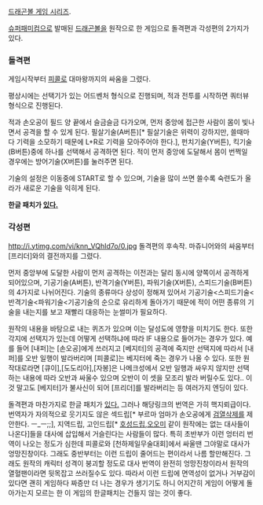 [[드래곤볼 게임 시리즈]].

[[슈퍼패미컴]]으로 발매된 [[드래곤볼]]을 원작으로 한 게임으로 돌격편과 각성편의 2가지가 있다.

=== 돌격편 ===
게임시작부터 [[피콜로]] 대마왕까지의 싸움을 그렸다.

평상시에는 선택기가 있는 어드벤처 형식으로 진행되며, 적과 전투를 시작하면 쿼터뷰 형식으로 진행된다.

적과 손오공이 필드 양 끝에서 슬금슬금 다가오며, 먼저 중앙에 접근한 사람이 몸이 빛나면서 공격을 할 수 있게 된다. 필살기술(A버튼)[* 필살기술은 위력이 강하지만, 쓸때마다 기력을 소모하기 때문에 L+R로 기력을 모아주어야 한다.], 펀치기술(Y버튼), 킥기술(B버튼)중에 하나를 선택해서 공격하면 된다. 적이 먼저 중앙에 도달해서 몸이 번쩍일 경우에는 방어기술(X버튼)를 눌러주면 된다.

기술의 설정은 이동중에 START로 할 수 있으며, 기술을 많이 쓰면 쓸수록 숙련도가 올라가 새로운 기술을 익히게 된다.

'''한글 패치가 [http://perfectacle.blog.me/40174638159 있다.]'''

=== 각성편 ===
http://i.ytimg.com/vi/knn_VQhId7o/0.jpg
돌격편의 후속작. 마쥬니어와의 싸움부터 [프리더]와의 결전까지를 그렸다.

먼저 중앙부에 도달한 사람이 먼저 공격하는 이전과는 달리 동시에 양쪽이서 공격하게 되어있으며, 기공기술(A버튼), 반격기술(Y버튼), 파워기술(X버튼), 스피드기술(B버튼)의 4가지로 나뉘어진다. 기술의 종류마다 상성이 정해져 있어서 기공기술<스피드기술<반격기술<파워기술<기공기술의 순으로 유리하게 돌아가기 때문에 적이 어떤 종류의 기술을 내는지를 보고 재빨리 대응하는 눈썰미가 필요하다.

원작의 내용을 바탕으로 내는 퀴즈가 있으며 이는 달성도에 영향을 미치기도 한다. 또한 각지에 선택지가 있는데 어떻게 선택하냐에 따라 IF 내용으로 들어가는 경우가 있다. 예를 들어 [내퍼]는 [손오공]에게 쓰러지고 [베지터]의 공격에 죽지만 선택지에 따라서 [내퍼]를 오반 일행이 발라버리며 [피콜로]는 베지터에 죽는 경우가 나올 수 있다. 또한 원작대로라면 [큐이],[도도리아],[자봉]은 나메크성에서 오반 일행과 싸우지 않지만 선택하는 내용에 따라 오반과 싸울수 있으며 오반이 이 셋을 모조리 발라 버릴수도 있다.. 이것 말고도 [베지터]가 불사신이 되어 [프리더]를 발라버리는 등 여러가지 엔딩이 있다.

돌격편과 마찬가지로 한글 패치가 [http://perfectacle.blog.me/40148253594 있다.] 그러나 해당링크의 번역은 가히 핵지뢰급이다. 번역자가 자의적으로 웃기지도 않은 섹드립[* 부르마 엄마가 손오공에게 [[검열삭제]]를 제안한다. ㅡ_ㅡ;;], 지역드립, 고인드립[* [[호성드립]],[[오오미]] 같이 원작에는 없는 대사들이 나온다]들을 대사에 삽입해서 거슬린다는 사람들이 많다. 특히 초반부가 이런 엉터리 번역이 나오는 정도가 심한데 피콜로와 [천하제일무술대회]에서 싸울땐 그야말로 대사가 엉망진창이다. 그래도 중반부터는 이런 드립이 줄어드는 편이라서 나름 할만해진다. 그래도 원작의 캐릭터 성격이 붕괴할 정도로 대사 번역이 완전히 엉망진창이라서 원작의 열혈팬이라면 뒷목잡고 쓰러질수도 있다. 따라서 이런 드립에 면역성이 없거나 거부감이 있다면 괜히 게임하다 짜증만 더 나는 경우가 생기기도 하니 어지간히 게임이 어떻게 돌아가는지 모르는 한 이 게임의 한글패치는 건들지 않는 것이 좋다. 
